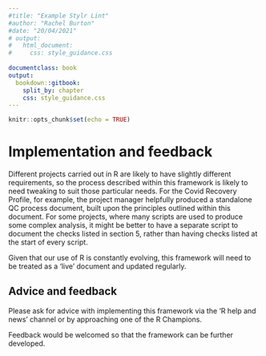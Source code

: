 ```yaml
---
#title: "Example Stylr Lint"
#author: "Rachel Burton"
#date: "20/04/2021"
# output: 
#   html_document:
#     css: style_guidance.css
    
documentclass: book
output:
  bookdown::gitbook:
    split_by: chapter
    css: style_guidance.css  
---
```


```r
knitr::opts_chunk$set(echo = TRUE)
```

# Implementation and feedback

Different projects carried out in R are likely to have slightly different requirements,
so the process described within this framework is likely to need tweaking to suit
those particular needs.  For the Covid Recovery Profile, for example, the project
manager helpfully produced a standalone QC process document, built upon the 
principles outlined within this document. For some projects, where many scripts
are used to produce some complex analysis, it might be better to have a separate
script to document the checks listed in section 5, rather than having checks listed
at the start of every script.

Given that our use of R is constantly evolving, this framework will need to be treated
as a 'live' document and updated regularly.

## Advice and feedback

Please ask for advice with implementing this framework via the 'R help and news' channel or 
by approaching one of the R Champions.  

Feedback would be welcomed so that the framework can be further developed.






